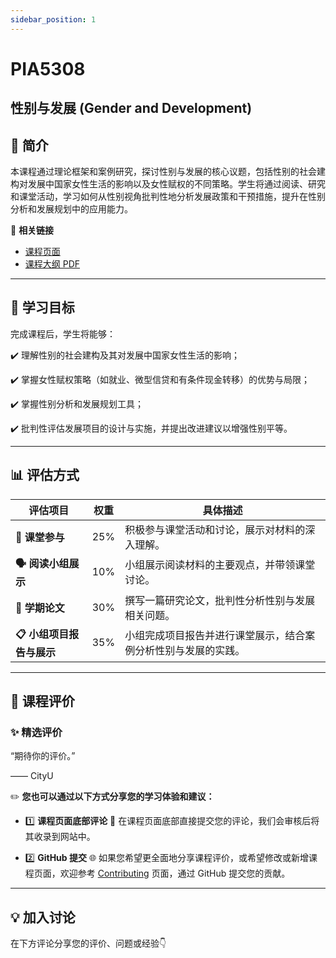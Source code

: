 ```yaml
---
sidebar_position: 1
---
```


# PIA5308
## 性别与发展 (Gender and Development)

## **📘 简介**
本课程通过理论框架和案例研究，探讨性别与发展的核心议题，包括性别的社会建构对发展中国家女性生活的影响以及女性赋权的不同策略。学生将通过阅读、研究和课堂活动，学习如何从性别视角批判性地分析发展政策和干预措施，提升在性别分析和发展规划中的应用能力。

🔗 **相关链接**
- [课程页面](https://www.cityu.edu.hk/catalogue/pg/202425/course/PIA5308.htm)
- [课程大纲 PDF](https://www.cityu.edu.hk/catalogue/pg/202425/course/PIA5308.pdf)

---

## **🎯 学习目标**

完成课程后，学生将能够：

✔️ 理解性别的社会建构及其对发展中国家女性生活的影响；

✔️ 掌握女性赋权策略（如就业、微型信贷和有条件现金转移）的优势与局限；

✔️ 掌握性别分析和发展规划工具；

✔️ 批判性评估发展项目的设计与实施，并提出改进建议以增强性别平等。

---

## **📊 评估方式**

| **评估项目**             | **权重** | **具体描述**                                                                                     |
|--------------------------|----------|--------------------------------------------------------------------------------------------------|
| **📖 课堂参与**          | 25%      | 积极参与课堂活动和讨论，展示对材料的深入理解。                                                       |
| **🗣️ 阅读小组展示**       | 10%      | 小组展示阅读材料的主要观点，并带领课堂讨论。                                                         |
| **📄 学期论文**           | 30%      | 撰写一篇研究论文，批判性分析性别与发展相关问题。                                                       |
| **📋 小组项目报告与展示** | 35%      | 小组完成项目报告并进行课堂展示，结合案例分析性别与发展的实践。                                             |

---

## **💬 课程评价**

### ✨ **精选评价**
<div className={commentStyles.commentBox}>
    <p className={commentStyles.commentText}>
        “期待你的评价。”
    </p>
    <p className={commentStyles.commentAuthor}>—— CityU</p>
</div>

✏️ **您也可以通过以下方式分享您的学习体验和建议：**

- 1️⃣ **课程页面底部评论**
💬 在课程页面底部直接提交您的评论，我们会审核后将其收录到网站中。

- 2️⃣ **GitHub 提交**
🌐 如果您希望更全面地分享课程评价，或希望修改或新增课程页面，欢迎参考 [Contributing](/contributing) 页面，通过 GitHub 提交您的贡献。

---

## **💡 加入讨论**

在下方评论分享您的评价、问题或经验👇
<Utterances />
